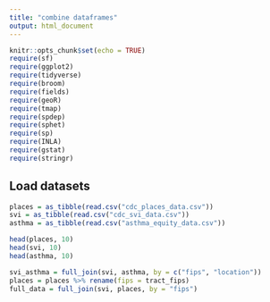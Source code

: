 ```yaml
---
title: "combine dataframes"
output: html_document
---
```


```r
knitr::opts_chunk$set(echo = TRUE)
require(sf)
require(ggplot2)
require(tidyverse)
require(broom)
require(fields)
require(geoR)
require(tmap)
require(spdep)
require(sphet)
require(sp)
require(INLA)
require(gstat)
require(stringr)
```

## Load datasets

```r
places = as_tibble(read.csv("cdc_places_data.csv"))
svi = as_tibble(read.csv("cdc_svi_data.csv"))
asthma = as_tibble(read.csv("asthma_equity_data.csv"))
```

```r
head(places, 10)
head(svi, 10)
head(asthma, 10)
```


```r
svi_asthma = full_join(svi, asthma, by = c("fips", "location"))
places = places %>% rename(fips = tract_fips)
full_data = full_join(svi, places, by = "fips")
```